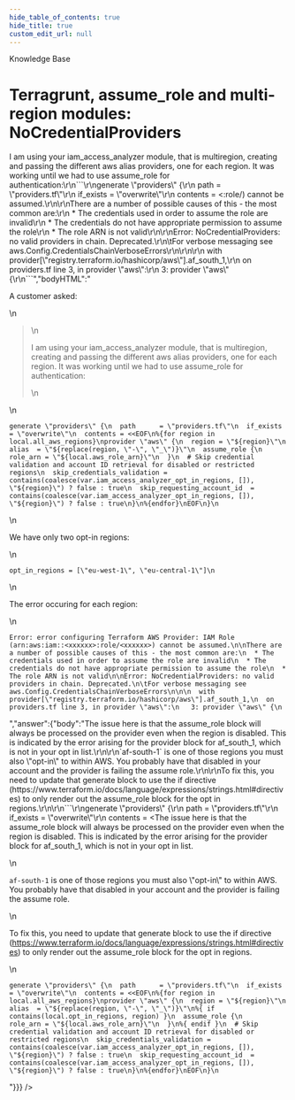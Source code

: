 ```yaml
---
hide_table_of_contents: true
hide_title: true
custom_edit_url: null
---
```



<CenterLayout>
<span className="searchCategory">Knowledge Base</span>
<h1>Terragrunt, assume_role and multi-region modules: NoCredentialProviders</h1>
<GitHub discussion={{"id":"D_kwDOF8slf84AN5ZL","number":41,"author":{"login":"zackproser"},"title":"Terragrunt, assume_role and multi-region modules: NoCredentialProviders","body":"A customer asked: \r\n\r\n> I am using your iam_access_analyzer module, that is multiregion, creating and passing the different aws alias providers, one for each region. It was working until we had to use assume_role for authentication:\r\n```\r\ngenerate \"providers\" {\r\n  path      = \"providers.tf\"\r\n  if_exists = \"overwrite\"\r\n  contents = <<EOF\r\n%{for region in local.all_aws_regions}\r\nprovider \"aws\" {\r\n  region = \"${region}\"\r\n  alias  = \"${replace(region, \"-\", \"_\")}\"\r\n  assume_role {\r\n    role_arn = \"${local.aws_role_arn}\"\r\n  }\r\n  # Skip credential validation and account ID retrieval for disabled or restricted regions\r\n  skip_credentials_validation = contains(coalesce(var.iam_access_analyzer_opt_in_regions, []), \"${region}\") ? false : true\r\n  skip_requesting_account_id  = contains(coalesce(var.iam_access_analyzer_opt_in_regions, []), \"${region}\") ? false : true\r\n}\r\n%{endfor}\r\nEOF\r\n}\r\n```\r\nWe have only two opt-in regions:\r\n```\r\nopt_in_regions = [\"eu-west-1\", \"eu-central-1\"]\r\n```\r\nThe error occuring for each region: \r\n```\r\nError: error configuring Terraform AWS Provider: IAM Role (arn:aws:iam::<xxxxxx>:role/<xxxxxx>) cannot be assumed.\r\n\r\nThere are a number of possible causes of this - the most common are:\r\n  * The credentials used in order to assume the role are invalid\r\n  * The credentials do not have appropriate permission to assume the role\r\n  * The role ARN is not valid\r\n\r\nError: NoCredentialProviders: no valid providers in chain. Deprecated.\r\n\tFor verbose messaging see aws.Config.CredentialsChainVerboseErrors\r\n\r\n\r\n  with provider[\"registry.terraform.io/hashicorp/aws\"].af_south_1,\r\n  on providers.tf line 3, in provider \"aws\":\r\n   3: provider \"aws\" {\r\n```","bodyHTML":"<p dir=\"auto\">A customer asked:</p>\n<blockquote>\n<p dir=\"auto\">I am using your iam_access_analyzer module, that is multiregion, creating and passing the different aws alias providers, one for each region. It was working until we had to use assume_role for authentication:</p>\n</blockquote>\n<div class=\"snippet-clipboard-content notranslate position-relative overflow-auto\" data-snippet-clipboard-copy-content=\"generate &quot;providers&quot; {\n  path      = &quot;providers.tf&quot;\n  if_exists = &quot;overwrite&quot;\n  contents = &lt;&lt;EOF\n%{for region in local.all_aws_regions}\nprovider &quot;aws&quot; {\n  region = &quot;${region}&quot;\n  alias  = &quot;${replace(region, &quot;-&quot;, &quot;_&quot;)}&quot;\n  assume_role {\n    role_arn = &quot;${local.aws_role_arn}&quot;\n  }\n  # Skip credential validation and account ID retrieval for disabled or restricted regions\n  skip_credentials_validation = contains(coalesce(var.iam_access_analyzer_opt_in_regions, []), &quot;${region}&quot;) ? false : true\n  skip_requesting_account_id  = contains(coalesce(var.iam_access_analyzer_opt_in_regions, []), &quot;${region}&quot;) ? false : true\n}\n%{endfor}\nEOF\n}\"><pre class=\"notranslate\"><code>generate \"providers\" {\n  path      = \"providers.tf\"\n  if_exists = \"overwrite\"\n  contents = &lt;&lt;EOF\n%{for region in local.all_aws_regions}\nprovider \"aws\" {\n  region = \"${region}\"\n  alias  = \"${replace(region, \"-\", \"_\")}\"\n  assume_role {\n    role_arn = \"${local.aws_role_arn}\"\n  }\n  # Skip credential validation and account ID retrieval for disabled or restricted regions\n  skip_credentials_validation = contains(coalesce(var.iam_access_analyzer_opt_in_regions, []), \"${region}\") ? false : true\n  skip_requesting_account_id  = contains(coalesce(var.iam_access_analyzer_opt_in_regions, []), \"${region}\") ? false : true\n}\n%{endfor}\nEOF\n}\n</code></pre></div>\n<p dir=\"auto\">We have only two opt-in regions:</p>\n<div class=\"snippet-clipboard-content notranslate position-relative overflow-auto\" data-snippet-clipboard-copy-content=\"opt_in_regions = [&quot;eu-west-1&quot;, &quot;eu-central-1&quot;]\"><pre class=\"notranslate\"><code>opt_in_regions = [\"eu-west-1\", \"eu-central-1\"]\n</code></pre></div>\n<p dir=\"auto\">The error occuring for each region:</p>\n<div class=\"snippet-clipboard-content notranslate position-relative overflow-auto\" data-snippet-clipboard-copy-content=\"Error: error configuring Terraform AWS Provider: IAM Role (arn:aws:iam::&lt;xxxxxx&gt;:role/&lt;xxxxxx&gt;) cannot be assumed.\n\nThere are a number of possible causes of this - the most common are:\n  * The credentials used in order to assume the role are invalid\n  * The credentials do not have appropriate permission to assume the role\n  * The role ARN is not valid\n\nError: NoCredentialProviders: no valid providers in chain. Deprecated.\n\tFor verbose messaging see aws.Config.CredentialsChainVerboseErrors\n\n\n  with provider[&quot;registry.terraform.io/hashicorp/aws&quot;].af_south_1,\n  on providers.tf line 3, in provider &quot;aws&quot;:\n   3: provider &quot;aws&quot; {\"><pre class=\"notranslate\"><code>Error: error configuring Terraform AWS Provider: IAM Role (arn:aws:iam::&lt;xxxxxx&gt;:role/&lt;xxxxxx&gt;) cannot be assumed.\n\nThere are a number of possible causes of this - the most common are:\n  * The credentials used in order to assume the role are invalid\n  * The credentials do not have appropriate permission to assume the role\n  * The role ARN is not valid\n\nError: NoCredentialProviders: no valid providers in chain. Deprecated.\n\tFor verbose messaging see aws.Config.CredentialsChainVerboseErrors\n\n\n  with provider[\"registry.terraform.io/hashicorp/aws\"].af_south_1,\n  on providers.tf line 3, in provider \"aws\":\n   3: provider \"aws\" {\n</code></pre></div>","answer":{"body":"The issue here is that the assume_role block will always be processed on the provider even when the region is disabled. This is indicated by the error arising for the provider block for af_south_1, which is not in your opt in list.\r\n\r\n`af-south-1` is one of those regions you must also \"opt-in\" to within AWS. You probably have that disabled in your account and the provider is failing the assume role.\r\n\r\nTo fix this, you need to update that generate block to use the if directive (https://www.terraform.io/docs/language/expressions/strings.html#directives) to only render out the assume_role block for the opt in regions.\r\n\r\n```\r\ngenerate \"providers\" {\r\n  path      = \"providers.tf\"\r\n  if_exists = \"overwrite\"\r\n  contents = <<EOF\r\n%{for region in local.all_aws_regions}\r\nprovider \"aws\" {\r\n  region = \"${region}\"\r\n  alias  = \"${replace(region, \"-\", \"_\")}\"\r\n%{ if contains(local.opt_in_regions, region) }\r\n  assume_role {\r\n    role_arn = \"${local.aws_role_arn}\"\r\n  }\r\n%{ endif }\r\n  # Skip credential validation and account ID retrieval for disabled or restricted regions\r\n  skip_credentials_validation = contains(coalesce(var.iam_access_analyzer_opt_in_regions, []), \"${region}\") ? false : true\r\n  skip_requesting_account_id  = contains(coalesce(var.iam_access_analyzer_opt_in_regions, []), \"${region}\") ? false : true\r\n}\r\n%{endfor}\r\nEOF\r\n}\r\n```\r\n","bodyHTML":"<p dir=\"auto\">The issue here is that the assume_role block will always be processed on the provider even when the region is disabled. This is indicated by the error arising for the provider block for af_south_1, which is not in your opt in list.</p>\n<p dir=\"auto\"><code class=\"notranslate\">af-south-1</code> is one of those regions you must also \"opt-in\" to within AWS. You probably have that disabled in your account and the provider is failing the assume role.</p>\n<p dir=\"auto\">To fix this, you need to update that generate block to use the if directive (<a href=\"https://www.terraform.io/docs/language/expressions/strings.html#directives\" rel=\"nofollow\">https://www.terraform.io/docs/language/expressions/strings.html#directives</a>) to only render out the assume_role block for the opt in regions.</p>\n<div class=\"snippet-clipboard-content notranslate position-relative overflow-auto\" data-snippet-clipboard-copy-content=\"generate &quot;providers&quot; {\n  path      = &quot;providers.tf&quot;\n  if_exists = &quot;overwrite&quot;\n  contents = &lt;&lt;EOF\n%{for region in local.all_aws_regions}\nprovider &quot;aws&quot; {\n  region = &quot;${region}&quot;\n  alias  = &quot;${replace(region, &quot;-&quot;, &quot;_&quot;)}&quot;\n%{ if contains(local.opt_in_regions, region) }\n  assume_role {\n    role_arn = &quot;${local.aws_role_arn}&quot;\n  }\n%{ endif }\n  # Skip credential validation and account ID retrieval for disabled or restricted regions\n  skip_credentials_validation = contains(coalesce(var.iam_access_analyzer_opt_in_regions, []), &quot;${region}&quot;) ? false : true\n  skip_requesting_account_id  = contains(coalesce(var.iam_access_analyzer_opt_in_regions, []), &quot;${region}&quot;) ? false : true\n}\n%{endfor}\nEOF\n}\"><pre class=\"notranslate\"><code>generate \"providers\" {\n  path      = \"providers.tf\"\n  if_exists = \"overwrite\"\n  contents = &lt;&lt;EOF\n%{for region in local.all_aws_regions}\nprovider \"aws\" {\n  region = \"${region}\"\n  alias  = \"${replace(region, \"-\", \"_\")}\"\n%{ if contains(local.opt_in_regions, region) }\n  assume_role {\n    role_arn = \"${local.aws_role_arn}\"\n  }\n%{ endif }\n  # Skip credential validation and account ID retrieval for disabled or restricted regions\n  skip_credentials_validation = contains(coalesce(var.iam_access_analyzer_opt_in_regions, []), \"${region}\") ? false : true\n  skip_requesting_account_id  = contains(coalesce(var.iam_access_analyzer_opt_in_regions, []), \"${region}\") ? false : true\n}\n%{endfor}\nEOF\n}\n</code></pre></div>"}}} />

</CenterLayout>
  

<!-- ##DOCS-SOURCER-START
{
  "sourcePlugin": "github-discussions",
  "hash": "a7b0e08f22e1a4153bcf835a6cbc2f19"
}
##DOCS-SOURCER-END -->
